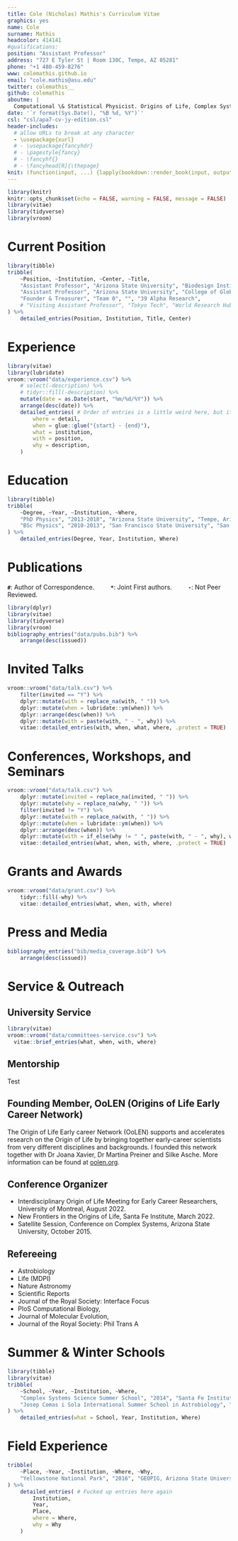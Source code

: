 ```yaml
---
title: Cole (Nicholas) Mathis's Curriculum Vitae
graphics: yes
name: Cole
surname: Mathis
headcolor: 414141
#qualifications: 
position: "Assistant Professor"
address: "727 E Tyler St | Room 130C, Tempe, AZ 85281"
phone: "+1 480-459-8276"
www: colemathis.github.io
email: "cole.mathis@asu.edu"
twitter: colemathis__
github: colemathis
aboutme: |
  Computational \& Statistical Physicist. Origins of Life, Complex Systems, Life Detection, Molecular Assembly.
date: '`r format(Sys.Date(), "%B %d, %Y")`'
csl: "csl/apa7-cv-jy-edition.csl"
header-includes:
  # allow URLs to break at any character
  - \usepackage{xurl}
  # - \usepackage{fancyhdr}
  # - \pagestyle{fancy}
  # - \fancyhf{}
  # - \fancyhead[R]{\thepage}
knit: (function(input, ...) {lapply(bookdown::render_book(input, output_file = "docs/Cole_Mathis_CV", output_format = "all", envir = globalenv(), ...), browseURL)})
---
```


```r
library(knitr)
knitr::opts_chunk$set(echo = FALSE, warning = FALSE, message = FALSE)
library(vitae)
library(tidyverse)
library(vroom)
```

<!--chapter:end:index.Rmd-->

# Current Position

```r
library(tibble)
tribble(
    ~Position, ~Institution, ~Center, ~Title,
    "Assistant Professor", "Arizona State University", "Biodesign Institute", "Center for Biocomputation, Security, and Society",
    "Assistant Professor", "Arizona State University", "College of Global Futures", "School of Complex Adaptive Systems",
    "Founder & Treasurer", "Team 0", "", "39 Alpha Research",
    # "Visiting Assistant Professor", "Tokyo Tech", "World Research Hub", "Earth-Life Science Institute",
) %>%
    detailed_entries(Position, Institution, Title, Center)
```

<!--chapter:end:appointment.Rmd-->


# Experience

```r
library(vitae)
library(lubridate)
vroom::vroom("data/experience.csv") %>%
    # select(-description) %>%
    # tidyr::fill(-description) %>%
    mutate(date = as.Date(start, "%m/%d/%Y")) %>%
    arrange(desc(date)) %>%
    detailed_entries( # Order of entries is a little weird here, but it looks good
        where = detail,
        when = glue::glue("{start} - {end}"),
        what = institution,
        with = position,
        why = description,
    )
```

<!--chapter:end:experience.Rmd-->

# Education

```r
library(tibble)
tribble(
    ~Degree, ~Year, ~Institution, ~Where,
    "PhD Physics", "2013-2018", "Arizona State University", "Tempe, Arizona",
    "BSc Physics", "2010-2013", "San Francisco State University", "San Francisco, California"
) %>%
    detailed_entries(Degree, Year, Institution, Where)
```

<!--chapter:end:education.Rmd-->

# Publications


**`#`**: Author of Correspondence.         **`*`**: Joint First authors.          **`-`**: Not Peer Reviewed.

<!-- # Selected Publications -->
<!--  -->
<!-- ::: {#refs_selected} -->
<!-- ::: -->


```r
library(dplyr)
library(vitae)
library(tidyverse)
library(vroom)
bibliography_entries("data/pubs.bib") %>%
    arrange(desc(issued))
```


<!-- 
## Refereed Journal Papers

# ```{r}
# vitae::bibliography_entries("bib/journal.bib")
# # arrange(desc(row_number())) %>%
# # relocate(annote)
# ```

## Papers in Refereed Conference Proceedings
<!-- 
# ```{r}
# bibliography_entries("bib/proceedings.bib")
``` -->
<!--
## Book Chapters

# ```{r}
# bibliography_entries("bib/book.bib")
``` -->

<!--chapter:end:publication.Rmd-->

\pagebreak
# Invited Talks


```r
vroom::vroom("data/talk.csv") %>%
    filter(invited == "Y") %>%
    dplyr::mutate(with = replace_na(with, " ")) %>%
    dplyr::mutate(when = lubridate::ym(when)) %>%
    dplyr::arrange(desc(when)) %>%
    dplyr::mutate(with = paste(with, " - ", why)) %>%
    vitae::detailed_entries(with, when, what, where, .protect = TRUE)
```
 
# Conferences, Workshops, and Seminars
```r
vroom::vroom("data/talk.csv") %>%
    dplyr::mutate(invited = replace_na(invited, " ")) %>%
    dplyr::mutate(why = replace_na(why, " ")) %>%
    filter(invited != "Y") %>%
    dplyr::mutate(with = replace_na(with, " ")) %>%
    dplyr::mutate(when = lubridate::ym(when)) %>%
    dplyr::arrange(desc(when)) %>%
    dplyr::mutate(with = if_else(why != " ", paste(with, " - ", why), with)) %>%
    vitae::detailed_entries(what, when, with, where, .protect = TRUE)
```

<!--chapter:end:presentation.Rmd-->


# Grants and Awards

```r
vroom::vroom("data/grant.csv") %>%
    tidyr::fill(-why) %>%
    vitae::detailed_entries(what, when, with, where)
```

<!--chapter:end:grant.Rmd-->

# Press and Media

```r
bibliography_entries("bib/media_coverage.bib") %>%
    arrange(desc(issued))
```

<!--chapter:end:media_coverage.Rmd-->

# Service & Outreach

## University Service

```r
library(vitae)
vroom::vroom("data/committees-service.csv") %>%
  vitae::brief_entries(what, when, with, where)
```

## Mentorship
Test

## Founding Member, OoLEN (Origins of Life Early Career Network)

The Origin of Life Early career Network (OoLEN) supports and accelerates research on the Origin of Life by bringing together early-career scientists from very different disciplines and backgrounds. I founded this network together with Dr Joana Xavier, Dr Martina Preiner and Silke Asche. More information can be found at [oolen.org](https://oolen.org/).

## Conference Organizer
- Interdisciplinary Origin of Life Meeting for Early Career Researchers, University of Montreal, August 2022.
- New Frontiers in the Origins of Life, Santa Fe Institute, March 2022.
- Satellite Session, Conference on Complex Systems, Arizona State University, October 2015.

## Refereeing
- Astrobiology
- Life (MDPI)
- Nature Astronomy
- Scientific Reports
- Journal of the Royal Society: Interface Focus
- PloS Computational Biology,
- Journal of Molecular Evolution,
- Journal of the Royal Society: Phil Trans A 

<!--chapter:end:service.Rmd-->

# Summer & Winter Schools
```r
library(tibble)
library(vitae)
tribble(
    ~School, ~Year, ~Institution, ~Where,
    "Complex Systems Science Summer School", "2014", "Santa Fe Institute", "Santa Fe, New Mexico",
    "Josep Comas i Sola International Summer School in Astrobiology", "2015", "Universidad Internacional Menéndez Pelayo", "Santander, Spain"
) %>%
    detailed_entries(what = School, Year, Institution, Where)
```


# Field Experience

```r
tribble(
    ~Place, ~Year, ~Institution, ~Where, ~Why,
    "Yellowstone National Park", "2016", "GEOPIG, Arizona State University", "Montana, USA", "I worked closely with geologists, chemists, and microbiologists to collect samples and measurements from several hot spring environments in Yellowstone National park. I worked under the supervision of Prof Everett Shock"
) %>%
    detailed_entries( # Fucked up entries here again
        Institution,
        Year,
        Place,
        where = Where,
        why = Why
    )
```

<!--chapter:end:misc.Rmd-->

